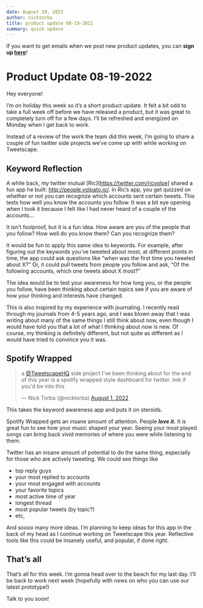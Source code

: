 ```yaml
---
date: August 19, 2022
author: nicktorba
title: product update 08-19-2022 
summary: quick update 
---
```


If you want to get emails when we post new product updates, you can **sign up [here](https://twitter.com/i/newsletters/subscribe/TweetscapeHQ)**! 

# Product Update 08-19-2022

Hey everyone! 

I’m on holiday this week so it’s a short product update. It felt a bit odd to take a full week off before we have released a product, but it was great to completely turn off for a few days. I’ll be refreshed and energized on Monday when I get back to work. 

Instead of a review of the work the team did this week, I’m going to share a couple of fun twitter side projects we’ve come up with while working on Tweetscape. 

## Keyword Reflection

A while back, my twitter mutual [Ric](https://twitter.com/ricvolpe] shared a fun app he built: http://people.volpato.io/. In Ric’s app, you get quizzed on whether or not you can recognize which accounts sent certain tweets. This tests how well you know the accounts you follow. It was a bit eye opening when I took it because I felt like I had never heard of a couple of the accounts… 

It isn’t foolproof, but it is a fun idea. How aware are you of the people that you follow? How well do you know them? Can you recognize them? 

It would be fun to apply this same idea to keywords. For example, after figuring out the keywords you’ve tweeted about most, at different points in time, the app could ask questions like “when was the first time you tweeted about X?” Or, it could pull tweets from people you follow and ask, “Of the following accounts, which one tweets about X most?” 

The idea would be to test your awareness for how long you, or the people you follow, have been thinking about certain topics see if you are aware of how your thinking and interests have changed. 

This is also inspired by my experience with journaling. I recently read through my journals from 4-5 years ago, and I was blown away that I was writing about many of the same things I still think about now, even though I would have told you that a lot of what I thinking about now is new. Of course, my thinking is definitely different, but not quite as different as I would have tried to convince you it was. 

## Spotify Wrapped

<blockquote class="twitter-tweet"><p lang="en" dir="ltr">a <a href="https://twitter.com/TweetscapeHQ?ref_src=twsrc%5Etfw">@TweetscapeHQ</a> side project I&#39;ve been thinking about for the end of this year is a spotify wrapped style dashboard for twitter. lmk if you&#39;d be into this</p>&mdash; Nick Torba (@nicktorba) <a href="https://twitter.com/nicktorba/status/1554127054332985345?ref_src=twsrc%5Etfw">August 1, 2022</a></blockquote> <script async src="https://platform.twitter.com/widgets.js" charset="utf-8"></script>

This takes the keyword awareness app and puts it on steroids.

Spotify Wrapped gets an insane amount of attention. People ***love it.*** It is great fun to see how your music shaped your year. Seeing your most played songs can bring back vivid memories of where you were while listening to them. 

Twitter has an insane amount of potential to do the same thing, especially for those who are actively tweeting. We could see things like 

- top reply guys
- your most replied to accounts
- your most engaged with accounts
- your favorite topics
- most active time of year
- longest thread
- most popular tweets (by topic?)
- etc,

And soooo many more ideas. I’m planning to keep ideas for this app in the back of my head as I continue working on Tweetscape this year. Reflective tools like this could be insanely useful, and popular, if done right. 

## That’s all

That’s all for this week. I’m gonna head over to the beach for my last day. I’ll be back to work next week (hopefully with news on who you can use our latest prototype!) 

Talk to you soon!